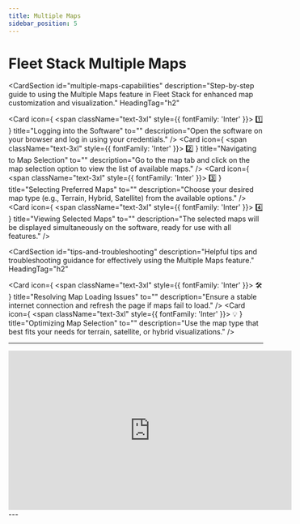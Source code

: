 ```yaml
---
title: Multiple Maps
sidebar_position: 5
---
```


# Fleet Stack Multiple Maps

<CardSection
  id="multiple-maps-capabilities"
  description="Step-by-step guide to using the Multiple Maps feature in Fleet Stack for enhanced map customization and visualization."
  HeadingTag="h2"
>
  <Card
    icon={
      <span className="text-3xl" style={{ fontFamily: 'Inter' }}>
        1️⃣
      </span>
    }
    title="Logging into the Software"
    to=""
    description="Open the software on your browser and log in using your credentials."
  />
  <Card
    icon={
      <span className="text-3xl" style={{ fontFamily: 'Inter' }}>
        2️⃣
      </span>
    }
    title="Navigating to Map Selection"
    to=""
    description="Go to the map tab and click on the map selection option to view the list of available maps."
  />
  <Card
    icon={
      <span className="text-3xl" style={{ fontFamily: 'Inter' }}>
        3️⃣
      </span>
    }
    title="Selecting Preferred Maps"
    to=""
    description="Choose your desired map type (e.g., Terrain, Hybrid, Satellite) from the available options."
  />
  <Card
    icon={
      <span className="text-3xl" style={{ fontFamily: 'Inter' }}>
        4️⃣
      </span>
    }
    title="Viewing Selected Maps"
    to=""
    description="The selected maps will be displayed simultaneously on the software, ready for use with all features."
  />
</CardSection>

<CardSection
  id="tips-and-troubleshooting"
  description="Helpful tips and troubleshooting guidance for effectively using the Multiple Maps feature."
  HeadingTag="h2"
>
  <Card
    icon={
      <span className="text-3xl" style={{ fontFamily: 'Inter' }}>
        🛠
      </span>
    }
    title="Resolving Map Loading Issues"
    to=""
    description="Ensure a stable internet connection and refresh the page if maps fail to load."
  />
  <Card
    icon={
      <span className="text-3xl" style={{ fontFamily: 'Inter' }}>
        💡
      </span>
    }
    title="Optimizing Map Selection"
    to=""
    description="Use the map type that best fits your needs for terrain, satellite, or hybrid visualizations."
  />
</CardSection>

---

<div style={{ display: 'flex', justifyContent: 'center', marginTop: '20px' }}>
  <iframe
    width="560"
    height="315"
    src="https://www.youtube.com/embed/TzrYHr6MNF8?si=-QTJvMPxhPr7HzkL"
    title="Scheduled Reports Management Tutorial"
    frameBorder="0"
    allow="accelerometer; autoplay; clipboard-write; encrypted-media; gyroscope; picture-in-picture"
    allowFullScreen
  ></iframe>
</div>
---
<head>
  <title>Fleet Stack Multiple Maps</title>
  <meta
    name="description"
    content="Comprehensive guide to using the Multiple Maps feature in Fleet Stack, enabling customization with terrain, satellite, hybrid, and more map types."
  />
</head>
